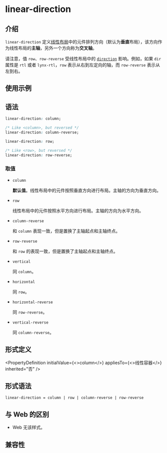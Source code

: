 
# linear-direction

## 介绍

`linear-direction` 定义[线性布局](/guide/ui/layout/linear-layout.mdx)中的元件排列方向（默认为**垂直**布局），该方向作为线性布局的**主轴**，另外一个方向称为**交叉轴**。

请注意，值 `row`、`row-reverse` 受线性布局中的 [`direction`](./direction.html) 影响。例如，如果 `dir` 属性是 `rtl` 或者 `lynx-rtl`，`row` 表示从右到左定向的轴，而 `row-reverse` 表示从左到右。

## 使用示例


<Go
  example="css-api"
  defaultFile="src/linear-direction/App.tsx"
  img="https://lf-lynx.tiktok-cdns.com/obj/lynx-artifacts-oss-sg/lynx-website/assets/doc/css/linear-direction.png"
  defaultEntryFile="dist/linear-direction.lynx.bundle"
  entry="src/linear-direction"
/>

## 语法

```css
linear-direction: column;

/* Like <column>, but reversed */
linear-direction: column-reverse;

linear-direction: row;

/* Like <row>, but reversed */
linear-direction: row-reverse;
```

### 取值

- `column`

  **默认值**。线性布局中的元件按照垂直方向进行布局。主轴的方向为垂直方向。

- `row`

  线性布局中的元件按照水平方向进行布局。主轴的方向为水平方向。

- `column-reverse`

  和 `column` 表现一致，但是置换了主轴起点和主轴终点。

- `row-reverse`

  和 `row` 的表现一致，但是置换了主轴起点和主轴终点。

- `vertical` <Deprecated/>

  同 `column`。

- `horizontal` <Deprecated/>

  同 `row`。

- `horizontal-reverse` <Deprecated/>

  同 `row-reverse`。

- `vertical-reverse` <Deprecated/>

  同 `column-reverse`。

## 形式定义


<PropertyDefinition
  initialValue={<>column</>}
  appliesTo={<>线性容器</>}
  inherited="否"
/>

## 形式语法

```
linear-direction = column | row | column-reverse | row-reverse
```

## 与 Web 的区别

- Web 无该样式。

## 兼容性


<LegacyCompatTable metadata="css/properties/linear-direction" />
